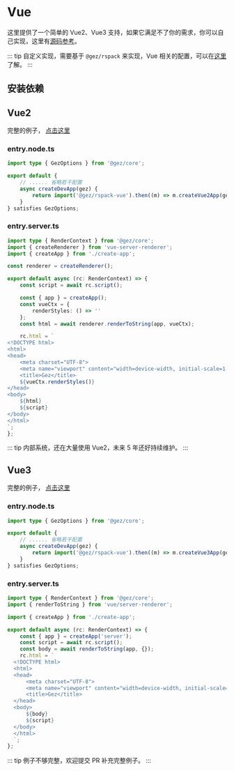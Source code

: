 
# Vue
这里提供了一个简单的 Vue2、Vue3 支持，如果它满足不了你的需求，你可以自己实现，这里有[源码参考](https://github.com/dp-os/gez/blob/master/packages/rspack-vue/src/index.ts)。

::: tip
自定义实现，需要基于 `@gez/rspack` 来实现，Vue 相关的配置，可以在[这里](https://rspack.dev/guide/tech/vue)了解。
:::

## 安装依赖

## Vue2
完整的例子， [点击这里](https://github.com/dp-os/gez/tree/master/examples/ssr-vue2-remote)

<PackageManagerTabs command="install @gez/rspack-vue vue@2.7.16 vue-tsc vue-server-renderer@2.7.16 -D" />

### entry.node.ts

```ts
import type { GezOptions } from '@gez/core';

export default {
    // ...... 省略若干配置
    async createDevApp(gez) {
        return import('@gez/rspack-vue').then((m) => m.createVue2App(gez));
    }
} satisfies GezOptions;

```

### entry.server.ts

```ts
import type { RenderContext } from '@gez/core';
import { createRenderer } from 'vue-server-renderer';
import { createApp } from './create-app';

const renderer = createRenderer();

export default async (rc: RenderContext) => {
    const script = await rc.script();

    const { app } = createApp();
    const vueCtx = {
        renderStyles: () => ''
    };
    const html = await renderer.renderToString(app, vueCtx);

    rc.html = `
<!DOCTYPE html>
<html>
<head>
    <meta charset="UTF-8">
    <meta name="viewport" content="width=device-width, initial-scale=1.0">
    <title>Gez</title>
    ${vueCtx.renderStyles()}
</head>
<body>
    ${html}
    ${script}
</body>
</html>
`;
};
```
::: tip
内部系统，还在大量使用 Vue2，未来 5 年还好持续维护。
:::

## Vue3
完整的例子， [点击这里](https://github.com/dp-os/gez/tree/master/examples/ssr-vue3)
<PackageManagerTabs command="install @gez/rspack-vue vue -D" />

### entry.node.ts

```ts
import type { GezOptions } from '@gez/core';

export default {
    // ...... 省略若干配置
    async createDevApp(gez) {
        return import('@gez/rspack-vue').then((m) => m.createVue3App(gez));
    }
} satisfies GezOptions;

```

### entry.server.ts

```ts
import type { RenderContext } from '@gez/core';
import { renderToString } from 'vue/server-renderer';

import { createApp } from './create-app';

export default async (rc: RenderContext) => {
    const { app } = createApp('server');
    const script = await rc.script();
    const body = await renderToString(app, {});
    rc.html = `
  <!DOCTYPE html>
  <html>
  <head>
      <meta charset="UTF-8">
      <meta name="viewport" content="width=device-width, initial-scale=1.0">
      <title>Gez</title>
  </head>
  <body>
      ${body}
      ${script}
  </body>
  </html>
  `;
};
```

::: tip
例子不够完整，欢迎提交 PR 补充完整例子。
:::